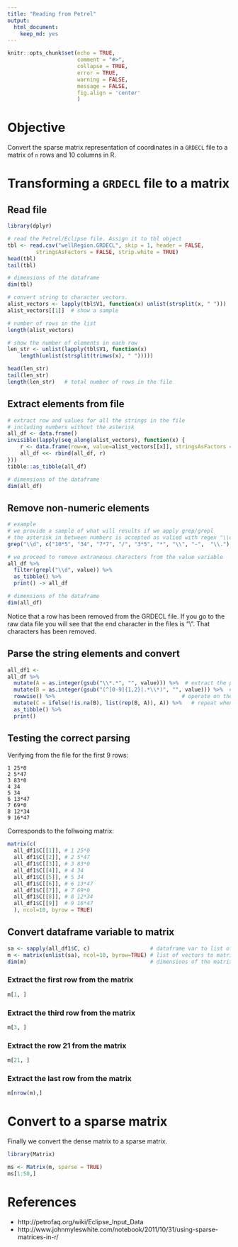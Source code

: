 ```yaml
---
title: "Reading from Petrel"
output:
  html_document: 
    keep_md: yes
---
```


```r
knitr::opts_chunk$set(echo = TRUE, 
                      comment = "#>",
                      collapse = TRUE,
                      error = TRUE,
                      warning = FALSE,
                      message = FALSE,
                      fig.align = 'center'
                      )
```

# Objective
Convert the sparse matrix representation of coordinates in a `GRDECL` file to a matrix of `n` rows and 10 columns in R.


# Transforming a `GRDECL` file to a matrix

## Read file

```r
library(dplyr)

# read the Petrel/Eclipse file. Assign it to tbl object
tbl <- read.csv("wellRegion.GRDECL", skip = 1, header = FALSE, 
         stringsAsFactors = FALSE, strip.white = TRUE)
head(tbl)
tail(tbl)
```

```r
# dimensions of the dataframe
dim(tbl)
```


```r
# convert string to character vectors.
alist_vectors <- lapply(tbl$V1, function(x) unlist(strsplit(x, " ")))
alist_vectors[[1]]  # show a sample
```

```r
# number of rows in the list
length(alist_vectors)
```


```r
# show the number of elements in each row
len_str <- unlist(lapply(tbl$V1, function(x) 
    length(unlist(strsplit(trimws(x), " ")))))

head(len_str)
tail(len_str)
length(len_str)   # total number of rows in the file
```

## Extract elements from file

```r
# extract row and values for all the strings in the file
# including numbers without the asterisk
all_df <- data.frame()
invisible(lapply(seq_along(alist_vectors), function(x) {
    r <- data.frame(row=x, value=alist_vectors[[x]], stringsAsFactors = FALSE)
    all_df <<- rbind(all_df, r)
}))
tibble::as_tibble(all_df) 
```

```r
# dimensions of the dataframe
dim(all_df)
```


## Remove non-numeric elements

```r
# example
# we provide a sample of what will results if we apply grep/grepl
# the asterisk in between numbers is accepted as valied with regex "\\d"
grep("\\d", c("10*5", "34", "7*7", "/", "3*5", "*", "\\", "-",  "\\."), value = TRUE)
```

```r
# we proceed to remove extraneous characters from the value variable
all_df %>% 
  filter(grepl("\\d", value)) %>% 
  as_tibble() %>% 
  print() -> all_df
```

```r
# dimensions of the dataframe
dim(all_df)
```

Notice that a row has been removed from the GRDECL file. If you go to the raw data file you will see that the end character in the files is "\\". That characters has been removed.

## Parse the string elements and convert 

```r
all_df1 <- 
all_df %>% 
  mutate(A = as.integer(gsub("\\*.*", "", value))) %>%  # extract the part on the left
  mutate(B = as.integer(gsub("(^[0-9]{1,2}|.*\\*)", "", value))) %>%  # part on the right
  rowwise() %>%                                        # operate on the row
  mutate(C = ifelse(!is.na(B), list(rep(B, A)), A)) %>%   # repeat when A and B are different
  as_tibble() %>% 
  print()
```


## Testing the correct parsing

Verifying from the file for the first 9 rows:

    1 25*0			
    2 5*47			
    3 83*0			
    4 34			
    5 34			
    6 13*47			
    7 69*0			
    8 12*34			
    9 16*47			

Corresponds to the follwoing matrix:

```r
matrix(c(
  all_df1$C[[1]], # 1 25*0			
  all_df1$C[[2]], # 2 5*47
  all_df1$C[[3]], # 3 83*0	
  all_df1$C[[4]], # 4 34
  all_df1$C[[5]], # 5 34
  all_df1$C[[6]], # 6 13*47	
  all_df1$C[[7]], # 7 69*0
  all_df1$C[[8]], # 8 12*34	
  all_df1$C[[9]]  # 9 16*47	
  ), ncol=10, byrow = TRUE)
```

## Convert dataframe variable to matrix
```r
sa <- sapply(all_df1$C, c)                   # dataframe var to list of vectors
m <- matrix(unlist(sa), ncol=10, byrow=TRUE) # list of vectors to matrix. 10 cols
dim(m)                                       # dimensions of the matrix
```

### Extract the first row from the matrix

```r
m[1, ]
```

### Extract the third row from the matrix

```r
m[3, ]
```

### Extract the row 21 from the matrix

```r
m[21, ]
```

### Extract the last row from the matrix

```r
m[nrow(m),]
```

# Convert to a sparse matrix
Finally we convert the dense matrix to a sparse matrix.

```r
library(Matrix)

ms <- Matrix(m, sparse = TRUE)
ms[1:50,]
```


# References
* http://petrofaq.org/wiki/Eclipse_Input_Data
* http://www.johnmyleswhite.com/notebook/2011/10/31/using-sparse-matrices-in-r/



